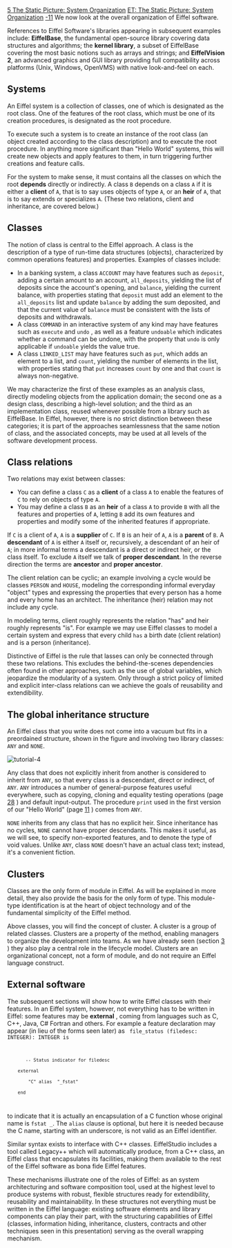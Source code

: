 [[Property:title|5 The Static Picture: System Organization]]
[[Property:link_title|ET: The Static Picture: System Organization]]
[[Property:weight|-11]]
We now look at the overall organization of Eiffel software. 

References to Eiffel Software's libraries appearing in subsequent examples include: '''EiffelBase''', the fundamental open-source library covering data structures and algorithms; the '''kernel library''', a subset of EiffelBase covering the most basic notions such as arrays and strings; and '''EiffelVision 2''', an advanced graphics and GUI library providing full compatibility across platforms (Unix, Windows, OpenVMS) with native look-and-feel on each. 

==Systems==

An Eiffel system is a collection of classes, one of which is designated as the root class. One of the features of the root class, which must be one of its creation procedures, is designated as the root procedure. 

To execute such a system is to create an instance of the root class (an object created according to the class description) and to execute the root procedure. In anything more significant than "Hello World" systems, this will create new objects and apply features to them, in turn triggering further creations and feature calls. 

For the system to make sense, it must contains all the classes on which the root '''depends''' directly or indirectly. A class <code> B </code> depends on a class <code> A </code> if it is either a '''client''' of <code> A </code>, that is to say uses objects of type <code> A </code>, or an '''heir''' of <code> A </code>, that is to say extends or specializes <code> A </code>. (These two relations, client and inheritance, are covered below.) 

==Classes==

The notion of class is central to the Eiffel approach. A class is the description of a type of run-time data structures (objects), characterized by common operations features) and properties. Examples of classes include: 
* In a banking system, a class <code> ACCOUNT </code> may have features such as <code> deposit </code>, adding a certain amount to an account, <code> all_deposits </code>, yielding the list of deposits since the account's opening, and <code> balance </code>, yielding the current balance, with properties stating that <code> deposit </code> must add an element to the <code> all_deposits </code> list and update <code> balance </code> by adding the sum deposited, and that the current value of <code> balance </code> must be consistent with the lists of deposits and withdrawals. 
*  A class <code> COMMAND </code> in an interactive system of any kind may have features such as <code> execute </code> and <code> undo </code> , as well as a feature <code> undoable </code> which indicates whether a command can be undone, with the property that <code> undo </code> is only applicable if <code> undoable </code> yields the value true. 
*  A class <code> LINKED_LIST </code> may have features such as <code> put </code>, which adds an element to a list, and <code> count </code>, yielding the number of elements in the list, with properties stating that <code> put </code> increases <code> count </code> by one and that <code> count </code> is always non-negative. 

We may characterize the first of these examples as an analysis class, directly modeling objects from the application domain; the second one as a design class, describing a high-level solution; and the third as an implementation class, reused whenever possible from a library such as EiffelBase. In Eiffel, however, there is no strict distinction between these categories; it is part of the approaches seamlessness that the same notion of class, and the associated concepts, may be used at all levels of the software development process. 

==Class relations==

Two relations may exist between classes:
*  You can define a class <code> C </code> as a '''client''' of a class <code> A </code> to enable the features of <code> C </code> to rely on objects of type <code> A </code>. 
*  You may define a class <code> B </code> as an '''heir''' of a class <code> A </code> to provide <code> B </code> with all the features and properties of <code> A </code>, letting <code> B </code> add its own features and properties and modify some of the inherited features if appropriate. 

If <code> C </code> is a client of <code> A </code>, <code> A </code> is a '''supplier''' of <code> C </code>. If <code> B </code> is an heir of <code> A </code>, <code> A </code> is a '''parent''' of <code> B </code>. A '''descendant''' of <code> A </code> is either <code> A </code> itself or, recursively, a descendant of an heir of <code> A </code>; in more informal terms a descendant is a direct or indirect heir, or the class itself. To exclude <code> A </code> itself we talk of '''proper descendant'''. In the reverse direction the terms are '''ancestor''' and '''proper ancestor'''. 

The client relation can be cyclic; an example involving a cycle would be classes <code> PERSON </code> and <code> HOUSE </code>, modeling the corresponding informal everyday "object" types and expressing the properties that every person has a home and every home has an architect. The inheritance (heir) relation may not include any cycle. 

In modeling terms, client roughly represents the relation "has" and heir roughly represents "is". For example we may use Eiffel classes to model a certain system and express that every child <code> has </code> a birth date (client relation) and is a person (inheritance). 

Distinctive of Eiffel is the rule that lasses can only be connected through these two relations. This excludes the behind-the-scenes dependencies often found in other approaches, such as the use of global variables, which jeopardize the modularity of a system. Only through a strict policy of limited and explicit inter-class relations can we achieve the goals of reusability and extendibility. 

==The global inheritance structure==

An Eiffel class that you write does not come into a vacuum but fits in a preordained structure, shown in the figure and involving two library classes: <code> ANY </code> and <code> NONE </code>. 
 [[Image:tutorial-4]]  
Any class that does not explicitly inherit from another is considered to inherit from <code> ANY </code>, so that every class is a descendant, direct or indirect, of <code> ANY </code>. <code> ANY </code> introduces a number of general-purpose features useful everywhere, such as copying, cloning and equality testing operations (page [[6 The Dynamic Structure: Execution Model|28]] ) and default input-output. The procedure <code> print </code> used in the first version of our "Hello World" (page [[4 Hello World|11]] ) comes from <code> ANY </code>. 

<code> NONE </code> inherits from any class that has no explicit heir. Since inheritance has no cycles, <code> NONE </code> cannot have proper descendants. This makes it useful, as we will see, to specify non-exported features, and to denote the type of void values. Unlike <code> ANY </code>, class <code> NONE </code> doesn't have an actual class text; instead, it's a convenient fiction. 

==Clusters==

Classes are the only form of module in Eiffel. As will be explained in more detail, they also provide the basis for the only form of type. This module-type identification is at the heart of object technology and of the fundamental simplicity of the Eiffel method. 

Above classes, you will find the concept of cluster. A cluster is a group of related classes. Clusters are a property of the method, enabling managers to organize the development into teams. As we have already seen (section [[3 The Software Process in Eiffel|3]] ) they also play a central role in the lifecycle model. Clusters are an organizational concept, not a form of module, and do not require an Eiffel language construct. 

==External software==

The subsequent sections will show how to write Eiffel classes with their features. In an Eiffel system, however, not everything has to be written in Eiffel: some features may be '''external''' , coming from languages such as C, C++, Java, C# Fortran and others. For example a feature declaration may appear (in lieu of the forms seen later) as 
<code>
file_status (filedesc: INTEGER): INTEGER is
        -- Status indicator for filedesc
     external
         "C" alias  "_fstat"
     end
</code>

to indicate that it is actually an encapsulation of a C function whose original name is <code> fstat _ </code>. The <code> alias </code> clause is optional, but here it is needed because the C name, starting with an underscore, is not valid as an Eiffel identifier. 

Similar syntax exists to interface with C++ classes. EiffelStudio includes a tool called Legacy++ which will automatically produce, from a C++ class, an Eiffel class that encapsulates its facilities, making them available to the rest of the Eiffel software as bona fide Eiffel features. 

These mechanisms illustrate one of the roles of Eiffel: as an system architecturing and software composition tool, used at the highest level to produce systems with robust, flexible structures ready for extendibility, reusability and maintainability. In these structures not everything must be written in the Eiffel language: existing software elements and library components can play their part, with the structuring capabilities of Eiffel (classes, information hiding, inheritance, clusters, contracts and other techniques seen in this presentation) serving as the overall wrapping mechanism. 




